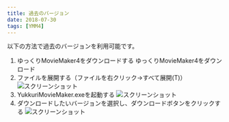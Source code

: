 ```yaml
---
title: 過去のバージョン
date: 2018-07-30
tags: [YMM4]
---
```

以下の方法で過去のバージョンを利用可能です。

1. ゆっくりMovieMaker4をダウンロードする
<Download url="https://object-storage.tyo1.conoha.io/v1/nc_4fac3ef0e6d843249e0ab2f1fc3e8f85/public/YukkuriMovieMaker4.zip">ゆっくりMovieMaker4をダウンロード</Download>
2. ファイルを展開する（ファイルを右クリック→すべて展開(T)）
![スクリーンショット](過去のバージョン1.png)
3. YukkuriMovieMaker.exeを起動する
![スクリーンショット](過去のバージョン2.png)
4. ダウンロードしたいバージョンを選択し、ダウンロードボタンをクリックする
![スクリーンショット](過去のバージョン3.png)
